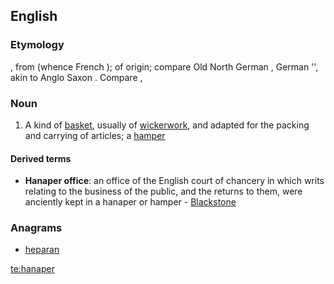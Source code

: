 ==English==

===Etymology===
{{etyl|LL.|en}} {{term|hanaperium||a large vase|lang=la}}, from {{term|hanaus||vase, bowl, cup|lang=la}} (whence French {{term|hanap|lang=fr}}); of {{etyl|frk|en}} origin; compare Old North German {{term|hnapf|lang=nds}}, German {{term|Napf|lang=de}}'', akin to Anglo Saxon {{term|hnæp||cup, bowl|lang=ang}}. Compare {{m|en|hamper}}, {{m|en|nappy}}

===Noun===
{{en-noun}}

# A kind of [[basket]], usually of [[wickerwork]], and adapted for the packing and carrying of articles; a [[hamper]]

====Derived terms====
* '''Hanaper office''': an office of the English court of chancery in which writs relating to the business of the public, and the returns to them, were anciently kept in a hanaper or hamper - [[Blackstone]]

===Anagrams===
* [[heparan#English|heparan]]

[[te:hanaper]]